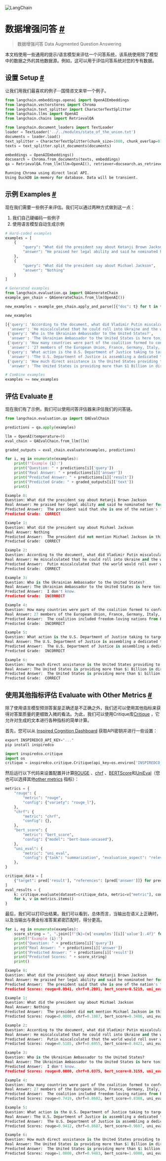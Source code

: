 

<Head>
  <script>
    {
      `(function() {
         var _hmt = _hmt || [];
(function() {
  var hm = document.createElement("script");
  hm.src = "https://hm.baidu.com/hm.js?e60fb290e204e04c5cb6f79b0ac1e697";
  var s = document.getElementsByTagName("script")[0]; 
  s.parentNode.insertBefore(hm, s);
})();
       })();`
    }
  </script>
</Head>

![LangChain](https://pica.zhimg.com/50/v2-56e8bbb52aa271012541c1fe1ceb11a2_r.gif)






 数据增强问答
 [#](#data-augmented-question-answering "Permalink to this headline")
=========================================================================================================

>  数据增强问答 Data Augmented Question Answering


本文档使用一些通用的提示/语言模型来评估一个问答系统，该系统使用除了模型中的数据之外的其他数据源。例如，这可以用于评估问答系统对您的专有数据。


设置 Setup
 [#](#setup "Permalink to this headline")
-------------------------------------------------



让我们用我们最喜欢的例子--国情咨文来举一个例子。




```python
from langchain.embeddings.openai import OpenAIEmbeddings
from langchain.vectorstores import Chroma
from langchain.text_splitter import CharacterTextSplitter
from langchain.llms import OpenAI
from langchain.chains import RetrievalQA

```










```python
from langchain.document_loaders import TextLoader
loader = TextLoader('../../modules/state_of_the_union.txt')
documents = loader.load()
text_splitter = CharacterTextSplitter(chunk_size=1000, chunk_overlap=0)
texts = text_splitter.split_documents(documents)

embeddings = OpenAIEmbeddings()
docsearch = Chroma.from_documents(texts, embeddings)
qa = RetrievalQA.from_llm(llm=OpenAI(), retriever=docsearch.as_retriever())

```








```python
Running Chroma using direct local API.
Using DuckDB in-memory for database. Data will be transient.

```








示例 Examples
 [#](#examples "Permalink to this headline")
-------------------------------------------------------



现在我们需要一些例子来评估。我们可以通过两种方式做到这一点：

1. 我们自己硬编码一些例子
2. 使用语言模型自动生成示例







```python
# Hard-coded examples
examples = [
    {
        "query": "What did the president say about Ketanji Brown Jackson",
        "answer": "He praised her legal ability and said he nominated her for the supreme court."
    },
    {
        "query": "What did the president say about Michael Jackson",
        "answer": "Nothing"
    }
]

```










```python
# Generated examples
from langchain.evaluation.qa import QAGenerateChain
example_gen_chain = QAGenerateChain.from_llm(OpenAI())

```










```python
new_examples = example_gen_chain.apply_and_parse([{"doc": t} for t in texts[:5]])

```










```python
new_examples

```








```python
[{'query': 'According to the document, what did Vladimir Putin miscalculate?',
  'answer': 'He miscalculated that he could roll into Ukraine and the world would roll over.'},
 {'query': 'Who is the Ukrainian Ambassador to the United States?',
  'answer': 'The Ukrainian Ambassador to the United States is here tonight.'},
 {'query': 'How many countries were part of the coalition formed to confront Putin?',
  'answer': '27 members of the European Union, France, Germany, Italy, the United Kingdom, Canada, Japan, Korea, Australia, New Zealand, and many others, even Switzerland.'},
 {'query': 'What action is the U.S. Department of Justice taking to target Russian oligarchs?',
  'answer': 'The U.S. Department of Justice is assembling a dedicated task force to go after the crimes of Russian oligarchs and joining with European allies to find and seize their yachts, luxury apartments, and private jets.'},
 {'query': 'How much direct assistance is the United States providing to Ukraine?',
  'answer': 'The United States is providing more than $1 Billion in direct assistance to Ukraine.'}]

```










```python
# Combine examples
examples += new_examples

```








 评估 Evaluate
 [#](#evaluate "Permalink to this headline")
-------------------------------------------------------


现在我们有了示例，我们可以使用问答评估器来评估我们的问答链。





```python
from langchain.evaluation.qa import QAEvalChain

```










```python
predictions = qa.apply(examples)

```










```python
llm = OpenAI(temperature=0)
eval_chain = QAEvalChain.from_llm(llm)

```










```python
graded_outputs = eval_chain.evaluate(examples, predictions)

```










```python
for i, eg in enumerate(examples):
    print(f"Example {i}:")
    print("Question: " + predictions[i]['query'])
    print("Real Answer: " + predictions[i]['answer'])
    print("Predicted Answer: " + predictions[i]['result'])
    print("Predicted Grade: " + graded_outputs[i]['text'])
    print()

```








```python
Example 0:
Question: What did the president say about Ketanji Brown Jackson
Real Answer: He praised her legal ability and said he nominated her for the supreme court.
Predicted Answer:  The president said that she is one of the nation's top legal minds, a former top litigator in private practice, a former federal public defender, and from a family of public school educators and police officers. He also said that she is a consensus builder and that she has received a broad range of support from the Fraternal Order of Police to former judges appointed by both Democrats and Republicans.
Predicted Grade:  CORRECT

Example 1:
Question: What did the president say about Michael Jackson
Real Answer: Nothing
Predicted Answer:  The president did not mention Michael Jackson in this speech.
Predicted Grade:  CORRECT

Example 2:
Question: According to the document, what did Vladimir Putin miscalculate?
Real Answer: He miscalculated that he could roll into Ukraine and the world would roll over.
Predicted Answer:  Putin miscalculated that the world would roll over when he rolled into Ukraine.
Predicted Grade:  CORRECT

Example 3:
Question: Who is the Ukrainian Ambassador to the United States?
Real Answer: The Ukrainian Ambassador to the United States is here tonight.
Predicted Answer:  I don't know.
Predicted Grade:  INCORRECT

Example 4:
Question: How many countries were part of the coalition formed to confront Putin?
Real Answer: 27 members of the European Union, France, Germany, Italy, the United Kingdom, Canada, Japan, Korea, Australia, New Zealand, and many others, even Switzerland.
Predicted Answer:  The coalition included freedom-loving nations from Europe and the Americas to Asia and Africa, 27 members of the European Union including France, Germany, Italy, the United Kingdom, Canada, Japan, Korea, Australia, New Zealand, and many others, even Switzerland.
Predicted Grade:  INCORRECT

Example 5:
Question: What action is the U.S. Department of Justice taking to target Russian oligarchs?
Real Answer: The U.S. Department of Justice is assembling a dedicated task force to go after the crimes of Russian oligarchs and joining with European allies to find and seize their yachts, luxury apartments, and private jets.
Predicted Answer:  The U.S. Department of Justice is assembling a dedicated task force to go after the crimes of Russian oligarchs and to find and seize their yachts, luxury apartments, and private jets.
Predicted Grade:  INCORRECT

Example 6:
Question: How much direct assistance is the United States providing to Ukraine?
Real Answer: The United States is providing more than $1 Billion in direct assistance to Ukraine.
Predicted Answer:  The United States is providing more than $1 billion in direct assistance to Ukraine.
Predicted Grade:  CORRECT

```








使用其他指标评估  Evaluate with Other Metrics
 [#](#evaluate-with-other-metrics "Permalink to this headline")
---------------------------------------------------------------------------------------------

除了使用语言模型预测答案是正确还是不正确之外，我们还可以使用其他指标来获得对答案质量的更细致入微的看法。为此，我们可以使用Critique库[Critique](https://docs.inspiredco.ai/critique/) ，它允许对生成的文本进行各种指标的简单计算。

首先，您可以从 [Inspired Cognition Dashboard](https://dashboard.inspiredco.ai) 获取API密钥并进行一些设置：


 





```python
export INSPIREDCO_API_KEY="..."
pip install inspiredco

```








```python
import inspiredco.critique
import os
critique = inspiredco.critique.Critique(api_key=os.environ['INSPIREDCO_API_KEY'])

```

然后运行以下代码来设置配置并计算[ROUGE](https://docs.inspiredco.ai/critique/metric_rouge) 、[chrf](https://docs.inspiredco.ai/critique/metric_chrf) 、[BERTScore](https://docs.inspiredco.ai/critique/metric_bert_score)和[UniEval](https://docs.inspiredco.ai/critique/metric_uni_eval)（您也可以选择其他[other metrics](https://docs.inspiredco.ai/critique/metrics) 指标）：



 







```python
metrics = {
    "rouge": {
        "metric": "rouge",
        "config": {"variety": "rouge_l"},
    },
    "chrf": {
        "metric": "chrf",
        "config": {},
    },
    "bert_score": {
        "metric": "bert_score",
        "config": {"model": "bert-base-uncased"},
    },
    "uni_eval": {
        "metric": "uni_eval",
        "config": {"task": "summarization", "evaluation_aspect": "relevance"},
    },
}

```










```python
critique_data = [
    {"target": pred['result'], "references": [pred['answer']]} for pred in predictions
]
eval_results = {
    k: critique.evaluate(dataset=critique_data, metric=v["metric"], config=v["config"])
    for k, v in metrics.items()
}

```

最后，我们可以打印出结果。我们可以看到，总体而言，当输出在语义上正确时，以及当输出与黄金标准答案紧密匹配时，得分更高。






```python
for i, eg in enumerate(examples):
    score_string = ", ".join([f"{k}={v['examples'][i]['value']:.4f}" for k, v in eval_results.items()])
    print(f"Example {i}:")
    print("Question: " + predictions[i]['query'])
    print("Real Answer: " + predictions[i]['answer'])
    print("Predicted Answer: " + predictions[i]['result'])
    print("Predicted Scores: " + score_string)
    print()

```








```python
Example 0:
Question: What did the president say about Ketanji Brown Jackson
Real Answer: He praised her legal ability and said he nominated her for the supreme court.
Predicted Answer:  The president said that she is one of the nation's top legal minds, a former top litigator in private practice, a former federal public defender, and from a family of public school educators and police officers. He also said that she is a consensus builder and that she has received a broad range of support from the Fraternal Order of Police to former judges appointed by both Democrats and Republicans.
Predicted Scores: rouge=0.0941, chrf=0.2001, bert_score=0.5219, uni_eval=0.9043

Example 1:
Question: What did the president say about Michael Jackson
Real Answer: Nothing
Predicted Answer:  The president did not mention Michael Jackson in this speech.
Predicted Scores: rouge=0.0000, chrf=0.1087, bert_score=0.3486, uni_eval=0.7802

Example 2:
Question: According to the document, what did Vladimir Putin miscalculate?
Real Answer: He miscalculated that he could roll into Ukraine and the world would roll over.
Predicted Answer:  Putin miscalculated that the world would roll over when he rolled into Ukraine.
Predicted Scores: rouge=0.5185, chrf=0.6955, bert_score=0.8421, uni_eval=0.9578

Example 3:
Question: Who is the Ukrainian Ambassador to the United States?
Real Answer: The Ukrainian Ambassador to the United States is here tonight.
Predicted Answer:  I don't know.
Predicted Scores: rouge=0.0000, chrf=0.0375, bert_score=0.3159, uni_eval=0.7493

Example 4:
Question: How many countries were part of the coalition formed to confront Putin?
Real Answer: 27 members of the European Union, France, Germany, Italy, the United Kingdom, Canada, Japan, Korea, Australia, New Zealand, and many others, even Switzerland.
Predicted Answer:  The coalition included freedom-loving nations from Europe and the Americas to Asia and Africa, 27 members of the European Union including France, Germany, Italy, the United Kingdom, Canada, Japan, Korea, Australia, New Zealand, and many others, even Switzerland.
Predicted Scores: rouge=0.7419, chrf=0.8602, bert_score=0.8388, uni_eval=0.0669

Example 5:
Question: What action is the U.S. Department of Justice taking to target Russian oligarchs?
Real Answer: The U.S. Department of Justice is assembling a dedicated task force to go after the crimes of Russian oligarchs and joining with European allies to find and seize their yachts, luxury apartments, and private jets.
Predicted Answer:  The U.S. Department of Justice is assembling a dedicated task force to go after the crimes of Russian oligarchs and to find and seize their yachts, luxury apartments, and private jets.
Predicted Scores: rouge=0.9412, chrf=0.8687, bert_score=0.9607, uni_eval=0.9718

Example 6:
Question: How much direct assistance is the United States providing to Ukraine?
Real Answer: The United States is providing more than $1 Billion in direct assistance to Ukraine.
Predicted Answer:  The United States is providing more than $1 billion in direct assistance to Ukraine.
Predicted Scores: rouge=1.0000, chrf=0.9483, bert_score=1.0000, uni_eval=0.9734

```








